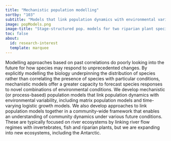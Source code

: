 ```yaml
---
title: "Mechanistic population modelling"
sortby: "103"
subtitle: "Models that link population dynamics with environmental variability (e.g. matrix projections)"
image: popModels.png
image-title: "Stage-structured pop. models for two riparian plant species (from Lytle et al., 2017)"
toc: false
about:
  id: research-interest
  template: marquee
---
```


Modelling approaches based on past correlations do poorly looking into the future for how species may respond to unprecedented changes. By explicitly modelling the biology underpinning the distribution of species rather than correlating the presence of species with particular conditions, mechanistic models offer a greater capacity to forecast species responses to novel combinations of environmental conditions. We develop mechanistic (or process-based) population models that link population dynamics with environmental variability, including matrix population models and time-varying logistic growth models. We also develop approaches to link population models together in a community-wide framework that enables an understanding of community dynamics under various future conditions. These are typically focused on river ecosystems by linking river flow regimes with invertebrates, fish and riparian plants, but we are expanding into new ecosystems, including the Antarctic. 

